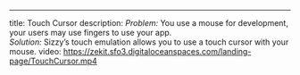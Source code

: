 ---

title: Touch Cursor
description: <i> Problem:</i> You use a mouse for development, your users may use fingers to use your app. <br/> <i>Solution:</i> Sizzy’s touch emulation allows you to use a touch cursor with your mouse.
video: https://zekit.sfo3.digitaloceanspaces.com/landing-page/TouchCursor.mp4
